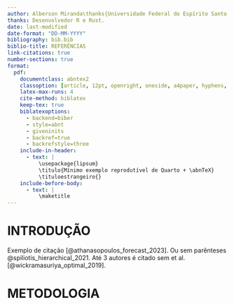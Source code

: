 ```yaml
---
author: Alberson Miranda\thanks{Universidade Federal do Espírito Santo. alberson.miranda@edu.ufes.br.} \quad Fulano de Tal\thanks{Desenvolvedor R e Rust. \url{https://www.github.com/albersonmiranda}.}
thanks: Desenvolvedor R e Rust.
date: last-modified
date-format: "DD-MM-YYYY"
bibliography: bib.bib
biblio-title: REFERÊNCIAS
link-citations: true
number-sections: true
format:
  pdf:
    documentclass: abntex2
    classoption: [article, 12pt, openright, oneside, a4paper, hyphens, english, french, spanish, brazil]
    latex-max-runs: 4
    cite-method: biblatex
    keep-tex: true
    biblatexoptions:
      - backend=biber
      - style=abnt
      - giveninits
      - backref=true
      - backrefstyle=three
    include-in-header:
      - text: |
          \usepackage{lipsum}
          \titulo{Mínimo exemplo reprodutível de Quarto + \abnTeX}
          \tituloestrangeiro{}
    include-before-body:
      - text: |
          \maketitle
---
```


# INTRODUÇÃO

Exemplo de citação [@athanasopoulos_forecast_2023]. Ou sem parênteses @spiliotis_hierarchical_2021. Até 3 autores é citado sem et al. [@wickramasuriya_optimal_2019].

# METODOLOGIA

\lipsum[1-2]